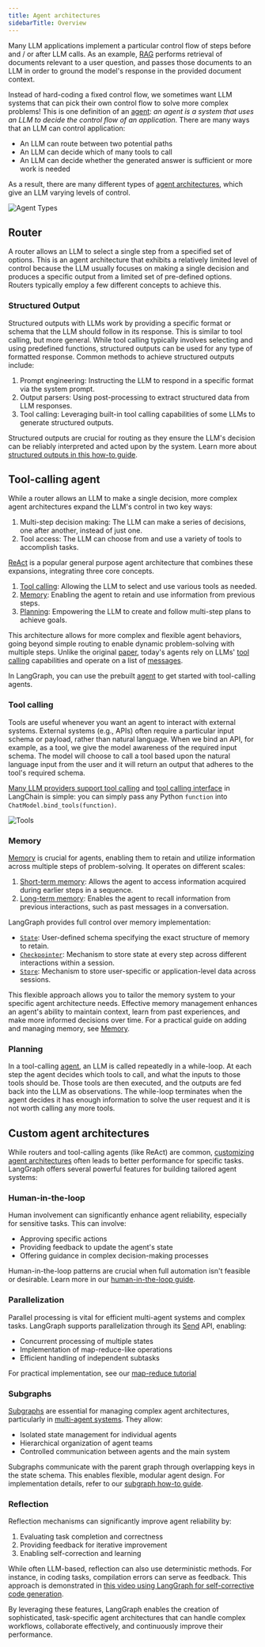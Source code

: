 ```yaml
---
title: Agent architectures
sidebarTitle: Overview
---
```


Many LLM applications implement a particular control flow of steps before and / or after LLM calls. As an example, [RAG](https://github.com/langchain-ai/rag-from-scratch) performs retrieval of documents relevant to a user question, and passes those documents to an LLM in order to ground the model's response in the provided document context.

Instead of hard-coding a fixed control flow, we sometimes want LLM systems that can pick their own control flow to solve more complex problems! This is one definition of an [agent](https://blog.langchain.dev/what-is-an-agent/): *an agent is a system that uses an LLM to decide the control flow of an application.* There are many ways that an LLM can control application:

* An LLM can route between two potential paths
* An LLM can decide which of many tools to call
* An LLM can decide whether the generated answer is sufficient or more work is needed

As a result, there are many different types of [agent architectures](https://blog.langchain.dev/what-is-a-cognitive-architecture/), which give an LLM varying levels of control.

![Agent Types](/oss/images/agent_types.png)

## Router

A router allows an LLM to select a single step from a specified set of options. This is an agent architecture that exhibits a relatively limited level of control because the LLM usually focuses on making a single decision and produces a specific output from a limited set of pre-defined options. Routers typically employ a few different concepts to achieve this.

### Structured Output

Structured outputs with LLMs work by providing a specific format or schema that the LLM should follow in its response. This is similar to tool calling, but more general. While tool calling typically involves selecting and using predefined functions, structured outputs can be used for any type of formatted response. Common methods to achieve structured outputs include:

1. Prompt engineering: Instructing the LLM to respond in a specific format via the system prompt.
2. Output parsers: Using post-processing to extract structured data from LLM responses.
3. Tool calling: Leveraging built-in tool calling capabilities of some LLMs to generate structured outputs.

Structured outputs are crucial for routing as they ensure the LLM's decision can be reliably interpreted and acted upon by the system. Learn more about [structured outputs in this how-to guide](https://python.langchain.com/docs/how_to/structured_output/).

## Tool-calling agent

While a router allows an LLM to make a single decision, more complex agent architectures expand the LLM's control in two key ways:

1. Multi-step decision making: The LLM can make a series of decisions, one after another, instead of just one.
2. Tool access: The LLM can choose from and use a variety of tools to accomplish tasks.

[ReAct](https://arxiv.org/abs/2210.03629) is a popular general purpose agent architecture that combines these expansions, integrating three core concepts.

1. [Tool calling](#tool-calling): Allowing the LLM to select and use various tools as needed.
2. [Memory](#memory): Enabling the agent to retain and use information from previous steps.
3. [Planning](#planning): Empowering the LLM to create and follow multi-step plans to achieve goals.

This architecture allows for more complex and flexible agent behaviors, going beyond simple routing to enable dynamic problem-solving with multiple steps. Unlike the original [paper](https://arxiv.org/abs/2210.03629), today's agents rely on LLMs' [tool calling](#tool-calling) capabilities and operate on a list of [messages](/oss/graph-api#why-use-messages).

In LangGraph, you can use the prebuilt [agent](/oss/prebuilts#2-create-an-agent) to get started with tool-calling agents.

### Tool calling

Tools are useful whenever you want an agent to interact with external systems. External systems (e.g., APIs) often require a particular input schema or payload, rather than natural language. When we bind an API, for example, as a tool, we give the model awareness of the required input schema. The model will choose to call a tool based upon the natural language input from the user and it will return an output that adheres to the tool's required schema.

[Many LLM providers support tool calling](https://python.langchain.com/docs/integrations/chat/) and [tool calling interface](https://blog.langchain.dev/improving-core-tool-interfaces-and-docs-in-langchain/) in LangChain is simple: you can simply pass any Python `function` into `ChatModel.bind_tools(function)`.

![Tools](/oss/images/tool_call.png)

### Memory

[Memory](/oss/add-memory) is crucial for agents, enabling them to retain and utilize information across multiple steps of problem-solving. It operates on different scales:

1. [Short-term memory](/oss/add-memory#add-short-term-memory): Allows the agent to access information acquired during earlier steps in a sequence.
2. [Long-term memory](/oss/add-memory#add-long-term-memory): Enables the agent to recall information from previous interactions, such as past messages in a conversation.

LangGraph provides full control over memory implementation:

* [`State`](/oss/graph-api#state): User-defined schema specifying the exact structure of memory to retain.
* [`Checkpointer`](/oss/persistence#checkpoints): Mechanism to store state at every step across different interactions within a session.
* [`Store`](/oss/persistence#memory-store): Mechanism to store user-specific or application-level data across sessions.

This flexible approach allows you to tailor the memory system to your specific agent architecture needs. Effective memory management enhances an agent's ability to maintain context, learn from past experiences, and make more informed decisions over time. For a practical guide on adding and managing memory, see [Memory](/oss/add-memory).

### Planning

In a tool-calling [agent](/oss/agentic-architectures#what-is-an-agent), an LLM is called repeatedly in a while-loop. At each step the agent decides which tools to call, and what the inputs to those tools should be. Those tools are then executed, and the outputs are fed back into the LLM as observations. The while-loop terminates when the agent decides it has enough information to solve the user request and it is not worth calling any more tools.

## Custom agent architectures

While routers and tool-calling agents (like ReAct) are common, [customizing agent architectures](https://blog.langchain.dev/why-you-should-outsource-your-agentic-infrastructure-but-own-your-cognitive-architecture/) often leads to better performance for specific tasks. LangGraph offers several powerful features for building tailored agent systems:

### Human-in-the-loop

Human involvement can significantly enhance agent reliability, especially for sensitive tasks. This can involve:

* Approving specific actions
* Providing feedback to update the agent's state
* Offering guidance in complex decision-making processes

Human-in-the-loop patterns are crucial when full automation isn't feasible or desirable. Learn more in our [human-in-the-loop guide](/oss/human-in-the-loop).

### Parallelization 

Parallel processing is vital for efficient multi-agent systems and complex tasks. LangGraph supports parallelization through its [Send](/oss/graph-api#send) API, enabling:

* Concurrent processing of multiple states
* Implementation of map-reduce-like operations
* Efficient handling of independent subtasks

For practical implementation, see our [map-reduce tutorial](/oss/graph-api#map-reduce-and-the-send-api)

### Subgraphs

[Subgraphs](/oss/subgraphs) are essential for managing complex agent architectures, particularly in [multi-agent systems](/oss/multi-agent). They allow:

* Isolated state management for individual agents
* Hierarchical organization of agent teams
* Controlled communication between agents and the main system

Subgraphs communicate with the parent graph through overlapping keys in the state schema. This enables flexible, modular agent design. For implementation details, refer to our [subgraph how-to guide](/oss/subgraphs).

### Reflection

Reflection mechanisms can significantly improve agent reliability by:

1. Evaluating task completion and correctness
2. Providing feedback for iterative improvement
3. Enabling self-correction and learning

While often LLM-based, reflection can also use deterministic methods. For instance, in coding tasks, compilation errors can serve as feedback. This approach is demonstrated in [this video using LangGraph for self-corrective code generation](https://www.youtube.com/watch?v=MvNdgmM7uyc).

By leveraging these features, LangGraph enables the creation of sophisticated, task-specific agent architectures that can handle complex workflows, collaborate effectively, and continuously improve their performance.
